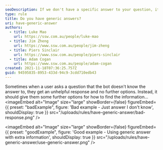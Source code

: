```yaml
---
seoDescription: If we don't have a specific answer to your question, it's okay! You can try searching online for more information or asking someone with more expertise. Additionally, our bot can provide some relevant keywords and phrases to help you find what you're looking for.
type: rule
title: Do you have generic answers?
uri: have-generic-answer
authors:
  - title: Luke Mao
    url: https://ssw.com.au/people/luke-mao
  - title: Jim Zheng
    url: https://www.ssw.com.au/people/jim-zheng
  - title: Piers Sinclair
    url: https://www.ssw.com.au/people/piers-sinclair
  - title: Adam Cogan
    url: https://www.ssw.com.au/people/adam-cogan
created: 2021-11-18T07:36:25.757Z
guid: 94595835-8953-433d-94c9-3cdd710edb43
---
```


Sometimes when a user asks a question that the bot doesn't know the answer to, they get an unhelpful response and no further options. Instead, it should give them some further options for how to find the information...
<imageEmbed
  alt="Image"
  size="large"
  showBorder={false}
  figureEmbed={{
    preset: "badExample",
    figure: 'Bad example - Just answer I don\'t know',
    shouldDisplay: true
  }}
  src="/uploads/rules/have-generic-answer/bad-response.png"
/>

<imageEmbed
  alt="Image"
  size="large"
  showBorder={false}
  figureEmbed={{
    preset: "goodExample",
    figure: 'Good example - Using generic answer with extra information',
    shouldDisplay: true
  }}
  src="/uploads/rules/have-generic-answer/use-generic-answer.png"
/>